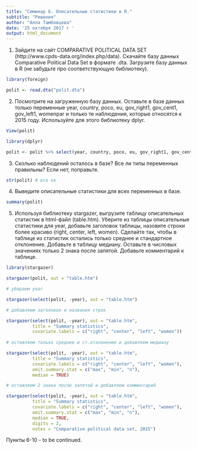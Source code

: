 ```yaml
---
title: "Семинар 6. Описательные статистики в R."
subtitle: "Решения"
author: "Алла Тамбовцева"
date: '25 октября 2017 г '
output: html_document
---
```


1. Зайдите на сайт COMPARATIVE POLITICAL DATA SET (http://www.cpds-data.org/index.php/data). Скачайте базу данных Comparative Political Data Set в формате .dta. Загрузите базу данных в R (не забудьте про соответствующую библиотеку).

```r
library(foreign)

polit <- read.dta("polit.dta")
```

2. Посмотрите на загруженную базу данных. Оставьте в базе данных только переменные year, country, poco, eu, gov_right1, gov_cent1, gov_left1, womenpar и только те наблюдения, которые относятся к 2015 году. Используйте для этого библиотеку dplyr.

```r
View(polit)

library(dplyr)

polit <- polit %>% select(year, country, poco, eu, gov_right1, gov_cent1, gov_left1, womenpar) %>% filter(year == 2015)
```

3. Сколько наблюдений осталось в базе? Все ли типы переменных правильны? Если нет, поправьте.

```r
str(polit) # все ок
```

4. Выведите описательные статистики для всех переменных в базе.

```r
summary(polit)
```

5. Используя библиотеку stargazer, выгрузите таблицу описательных статистик в html-файл (table.htm). Уберите из таблицы описательные статистики для year, добавьте заголовок таблицы, назовите строки более красиво (right, center, left, women). Сделайте так, чтобы в таблице из статистик остались только среднее и стандартное отклонение. Добавьте в таблицу медиану. Оставьте в числовых значениях только 2 знака после запятой. Добавьте комментарий к таблице.

```r
library(stargazer)

stargazer(polit, out = "table.htm") 

# убираем year

stargazer(select(polit, -year), out = "table.htm") 

# добавляем заголовок и названия строк

stargazer(select(polit, -year), out = "table.htm",
          title = "Summary statistics",
          covariate.labels = c("right", "center", "left", "women"))
          
# оставляем только среднее и ст.отклонение и добавляем медиану

stargazer(select(polit, -year), out = "table.htm",
          title = "Summary statistics",
          covariate.labels = c("right", "center", "left", "women"), 
          omit.summary.stat = c("max", "min", "n"), 
          median = TRUE)

# оставляем 2 знака после запятой и добавляем комментарий

stargazer(select(polit, -year), out = "table.htm",
          title = "Summary statistics",
          covariate.labels = c("right", "center", "left", "women"), 
          omit.summary.stat = c("max", "min", "n"), 
          median = TRUE,
          digits = 2,
          notes = "Comparative political data set, 2015")

```

Пункты 6-10 - to be continued.

